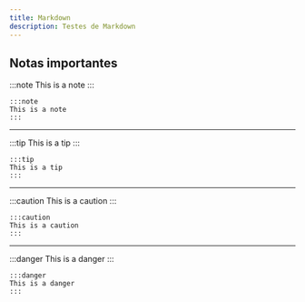 ```yaml
---
title: Markdown
description: Testes de Markdown
---
```


## Notas importantes

:::note
This is a note
:::

```
:::note
This is a note
:::

```

---

:::tip
This is a tip
:::

```
:::tip
This is a tip
:::
```

---

:::caution
This is a caution
:::

```
:::caution
This is a caution
:::

```

---


:::danger
This is a danger
:::

```
:::danger
This is a danger
:::
```
